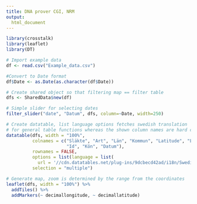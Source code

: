```yaml
---
title: DNA prover CGI, NRM
output: 
  html_document
---
```



```r
library(crosstalk)
library(leaflet)
library(DT)

# Import example data
df <- read.csv("Example_data.csv")

#Convert to Date format
df$Date <- as.Date(as.character(df$Date))

# Create shared object so that filtering map == filter table
dfs <- SharedData$new(df)

# Simple slider for selecting dates
filter_slider("date", "Datum", dfs, column=~Date, width=250)

# Create datatable, list language options fetches swedish translation 
# for general table functions whereas the shown column names are hard coded.
datatable(dfs, width = "100%", 
          colnames = c("Släkte", "Art", "Län", "Kommun", "Latitude", "Longitude", 
                       "Id", "Kön", "Datum"), 
          rownames = FALSE,
          options = list(language = list(
            url = '//cdn.datatables.net/plug-ins/9dcbecd42ad/i18n/Swedish.json')),
          selection = "multiple")

# Generate map, zoom is determined by the range from the coordinates
leaflet(dfs, width = "100%") %>% 
  addTiles() %>%
  addMarkers(~ decimallongitude, ~ decimallatitude)

```


